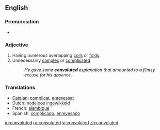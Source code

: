 ==English==

===Pronunciation===
*{{audio|en-us-convoluted.ogg|Audio (US)}}

===Adjective===
{{en-adj}}

#Having numerous overlapping [[coils]] or [[folds]].
#Unnecessarily [[complex]] or [[complicated]].
#:''He gave some '''convoluted''' explanation that amounted to a flimsy excuse for his absence.''


===Translations===
*[[Catalan]]: [[complicat]], [[enrevessat]]
*Dutch: [[nodeloos]] [[ingewikkeld]]
*French: [[alambiqué]]
*Spanish: [[complicado]], [[enrevesado]]

[[io:convoluted]]
[[ru:convoluted]]
[[vi:convoluted]]
[[zh:convoluted]]